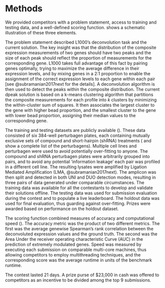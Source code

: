 # Methods

We provided competitors with a problem statement, access to training and testing data, and a well-defined scoring function. \Fig{figure-methods} shows a schematic illustration of these three elements.  

The problem statement described L1000's deconvolution task and the current solution. The key insight was that the distribution of the composite expression measurements of two genes should have two peaks and the size of each peak should reflect the proportion of measurements for the corresponding gene. L1000 takes full advantage of this fact by pairing genes optimally, trying to maximize the average difference in their expression levels, and by mixing genes in a 2:1 proportion to enable the assignment of the correct expression levels to each gene within each pair [see @subramanian2017next for the details]. A deconvolution algorithm is then used to detect the peaks within the composite distribution. The current dpeak solution is based on a k-means clustering algorithm that partitions the composite measurements for each profile into $k$ clusters by minimizing the within-cluster sum of squares. It then associates the largest cluster to the gene with higher bead proportion, and the smallest cluster to the gene with lower bead proportion, assigning their median values to the corresponding gene.

The training and testing datasets are publicly available (\nameref{s1-data}). These data consisted of six 384-well perturbagen plates, each containing mutually exclusive sets of compound and short-hairpin (shRNA) treatments (\nameref{s1-table} and \nameref{s2-table} show a complete list of the perturbagens). Multiple cell lines and perturbagen were used to avoid potentially over-fitting to anyone. The compound and shRNA perturbagen plates were arbitrarily grouped into pairs, and to avoid any potential 'information leakage' each pair was profiled in a different cell line. The resulting lysates were amplified by Ligation Mediated Amplification (LMA, @subramanian2017next). The amplicon was then split and detected in both UNI and DUO detection modes, resulting in three pairs of data generated under comparable circumstances.  The training data was available for all the contestants to develop and validate their solutions offline. The testing data was used for submission evaluation during the contest and to populate a live leaderboard. The holdout data was used for final evaluation, thus guarding against over-fitting. Prizes were awarded based on performance on the holdout dataset. 

The scoring function combined measures of accuracy and computational speed (\nameref{s1-appendix}). The accuracy metric was the product of two different metrics. The first was the average genewise Spearman's rank correlation between the deconvoluted expression values and the ground truth. The second was the Area Under the receiver operating characteristic Curve (AUC) in the prediction of extremely modulated genes. Speed was measured by executing each submission on comparable multi-core machines, thus allowing competitors to employ multithreading techniques, and the corresponding score was the average runtime in units of the benchmark runtime.

The contest lasted 21 days. A prize purse of $23,000 in cash was offered to competitors as an incentive to be divided among the top 9 submissions.


<!-- (prize split: 80, 60, 40, 20, 10, 8, 6, 4, and 1 hundred dollars). -->